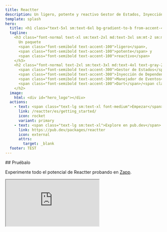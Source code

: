 ```yaml
---
title: Reactter
description: Un ligero, potente y reactivo Gestor de Estados, Inyección de Dependencia y Manejador de Eventos para Dart/Flutter.
template: splash
hero:
  title: <h1 class="text-5xl sm:text-6xl bg-gradient-to-b from-accent-400 to-accent-300 md:bg-gradient-to-l md:from-accent-300 md:to-accent-400 bg-clip-text text-transparent">Reactter</h1>
  tagline:
    <h3 class="font-normal text-xl sm:text-2xl md:text-3xl sm:mt-2 sm:mb-1 text-gray-200">
      Un paquete
      <span class="font-semibold text-accent-100">ligero</span>,
      <span class="font-semibold text-accent-100">potente</span> y
      <span class="font-semibold text-accent-100">reactivo</span>
    </h3>
    <h2 class="font-normal text-2xl sm:text-3xl md:text-4xl text-gray-200">
      <span class="font-semibold text-accent-300">Gestor de Estados</span>,
      <span class="font-semibold text-accent-300">Inyección de Dependencias</span> y
      <span class="font-semibold text-accent-300">Manejador de Eventos</span> para
      <span class="font-semibold text-accent-100">Dart</span>/<span class="font-semibold text-accent-100">Flutter</span>.
    </h2>
  image:
    html: <div id="hero_logo"></div>
  actions:
    - text: <span class="text-lg sm:text-xl font-medium">Empezar</span>
      link: /reactter/es/getting_started/
      icon: rocket
      variant: primary
    - text: <span class="text-lg sm:text-xl">Explore en pub.dev</span>
      link: https://pub.dev/packages/reactter
      icon: external
      attrs:
        target: _blank
  footer: TEST
---
```



<div class="flex flex-col items-start justify-start">
  ## Pruébalo
  <p class="text-lg sm:text-xl">Experimente todo el potencial de Reactter probando en <a href="https://zapp.run/pub/flutter_reactter" target="_blank">Zapp</a>.</p>
  <iframe
    class="!hidden sm:!block rounded-2xl w-full !h-[600px] border shadow-2xl border-accent-700/[0.5] shadow-accent-700/[.5] bg-accent-950/[.5] hover:boder-accent-700 hover:shadow-accent-700 hover:bg-accent-950 ease-in-out duration-300"
    src="https://zapp.run/edit/zb1u606l7b1u7?theme=dark&lazy=false"
  />
  <iframe
    class="!block sm:!hidden rounded-2xl w-full !h-[600px] border shadow-2xl border-accent-700/[0.5] shadow-accent-700/[.5] bg-accent-950/[.5] hover:boder-accent-700 hover:shadow-accent-700 hover:bg-accent-950 ease-in-out duration-300"
    src="https://zapp.run/edit/zb1u606l7b1u7?theme=dark&lazy=true"
  />
</div>

## Características
<div>
  <CardGrid stagger>
    <Card title="Reactividad granular" icon="mdi:creation">
      Reacciona a los cambios al más mínimo nivel de granularidad, proporcionando un control preciso y capacidad de respuesta en tu aplicación.
      Saber más sobre [control del renderizado](/reactter/es/core_concepts/rendering_control).
    </Card>
    <Card title="Ligero" icon="mdi:telegram">
      Reactter es superligero, lo que garantiza un rendimiento eficiente sin dependencias externas.
    </Card>
    <Card title="Altamente reutilizable" icon="mdi:json">
      Comparta estados y lógica en su aplicación mediante [Inyección de Dependencias](/reactter/es/core_concepts/dependency_injection) y [Hooks Personalizados](/reactter/es/core_concepts/hooks/#custom-hook).
    </Card>
    <Card title="Fácil de usar" icon="mdi:star">
      Sólo unas pocas líneas de código para empezar.
      Sin generación de código ni configuraciones complejas.
    </Card>
    <Card title="100% Dart" icon="dart">
      Soporta servidor Dart, Dart JS (HTML), Flutter (Web, Móvil y Escritorio), etc.
      ¡Reactter se puede utilizar en cualquier proyecto Dart!
      Compatible con las últimas versiones de Dart/Flutter.
    </Card>
    <Card title="Totalmente testeable" icon="mdi:code-tags-check">
      Pruebe sus estados y lógica fácilmente. Reactter cumple con el 100% de cobertura en pruebas.
      <div class="flex">
        [![Codecov](https://img.shields.io/codecov/c/github/2devs-team/reactter?logo=codecov)](https://app.codecov.io/gh/2devs-team/reactter)
      </div>
    </Card>
    <Card title="No Boilerplate" icon="mdi:code-tags">
      Reduzca significativamente el código y simplifique su aplicación.
    </Card>
  </CardGrid>

</div>